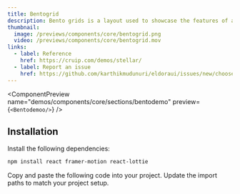 ```yaml
---
title: Bentogrid
description: Bento grids is a layout used to showcase the features of a product in a simple and elegant way.
thumbnail:
  image: /previews/components/core/bentogrid.png
  video: /previews/components/core/bentogrid.mov
links:
  - label: Reference
    href: https://cruip.com/demos/stellar/
  - label: Report an issue
    href: https://github.com/karthikmudunuri/eldoraui/issues/new/choose
---
```


<ComponentPreview
  name="demos/components/core/sections/bentodemo"
  preview={`<Bentodemoo/>`}
/>

## Installation

<Steps>
  <Step>Install the following dependencies:</Step>

```bash
npm install react framer-motion react-lottie
```

  <Step>Copy and paste the following code into your project.</Step>
  <ComponentSource name="components/core/default/bentogrid" />
  <Step>Update the import paths to match your project setup.</Step>
</Steps>
